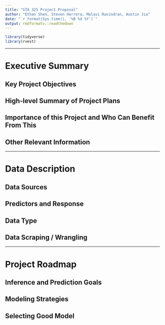 ```yaml
---
title: "STA 325 Project Proposal"
author: "Ethan Shen, Steven Herrera, Malavi Ravindran, Austin Jia"
date: "`r format(Sys.time(), '%B %d %Y')`"
output: rmdformats::readthedown
---
```

 
```r
library(tidyverse)
library(rvest)
```

***

# Executive Summary

## Key Project Objectives 


## High-level Summary of Project Plans


## Importance of this Project and Who Can Benefit From This


## Other Relevant Information 

***

# Data Description 

## Data Sources

 
## Predictors and Response

 
## Data Type 

 
## Data Scraping / Wrangling 

*** 

# Project Roadmap 

## Inference and Prediction Goals


## Modeling Strategies


## Selecting Good Model


